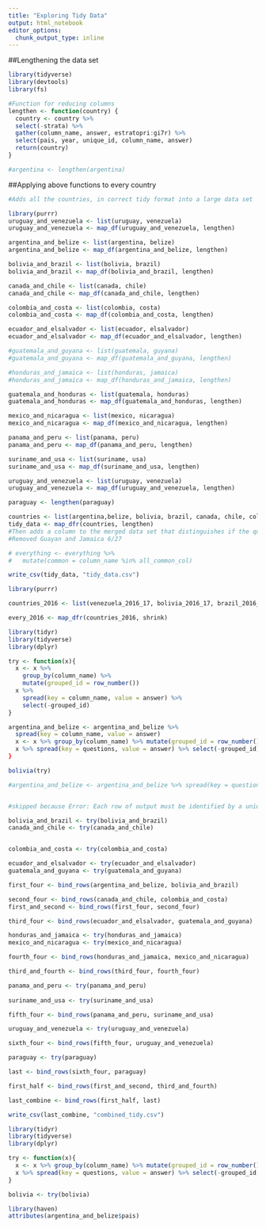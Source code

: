 ```yaml
---
title: "Exploring Tidy Data"
output: html_notebook
editor_options: 
  chunk_output_type: inline
---
```


##Lengthening the data set
```r
library(tidyverse)
library(devtools)
library(fs)

#Function for reducing columns
lengthen <- function(country) {
  country <- country %>%
  select(-strata) %>%
  gather(column_name, answer, estratopri:gi7r) %>%
  select(pais, year, unique_id, column_name, answer)
  return(country)
}

#argentina <- lengthen(argentina)
```

##Applying above functions to every country
```r
#Adds all the countries, in correct tidy format into a large data set

library(purrr)
uruguay_and_venezuela <- list(uruguay, venezuela)
uruguay_and_venezuela <- map_df(uruguay_and_venezuela, lengthen)

argentina_and_belize <- list(argentina, belize)
argentina_and_belize <- map_df(argentina_and_belize, lengthen)

bolivia_and_brazil <- list(bolivia, brazil)
bolivia_and_brazil <- map_df(bolivia_and_brazil, lengthen)

canada_and_chile <- list(canada, chile)
canada_and_chile <- map_df(canada_and_chile, lengthen)

colombia_and_costa <- list(colombia, costa)
colombia_and_costa <- map_df(colombia_and_costa, lengthen)

ecuador_and_elsalvador <- list(ecuador, elsalvador)
ecuador_and_elsalvador <- map_df(ecuador_and_elsalvador, lengthen)

#guatemala_and_guyana <- list(guatemala, guyana)
#guatemala_and_guyana <- map_df(guatemala_and_guyana, lengthen)

#honduras_and_jamaica <- list(honduras, jamaica)
#honduras_and_jamaica <- map_df(honduras_and_jamaica, lengthen)

guatemala_and_honduras <- list(guatemala, honduras)
guatemala_and_honduras <- map_df(guatemala_and_honduras, lengthen)

mexico_and_nicaragua <- list(mexico, nicaragua)
mexico_and_nicaragua <- map_df(mexico_and_nicaragua, lengthen)

panama_and_peru <- list(panama, peru)
panama_and_peru <- map_df(panama_and_peru, lengthen)

suriname_and_usa <- list(suriname, usa)
suriname_and_usa <- map_df(suriname_and_usa, lengthen)

uruguay_and_venezuela <- list(uruguay, venezuela)
uruguay_and_venezuela <- map_df(uruguay_and_venezuela, lengthen)

paraguay <- lengthen(paraguay)

countries <- list(argentina,belize, bolivia, brazil, canada, chile, colombia, costa, ecuador, elsalvador, guatemala, honduras, mexico, nicaragua, panama, peru, suriname, usa, uruguay, venezuela)
tidy_data <- map_dfr(countries, lengthen)
#Then adds a column to the merged data set that distinguishes if the question is universal or not
#Removed Guayan and Jamaica 6/27

# everything <- everything %>%
#   mutate(common = column_name %in% all_common_col)
```

```r
write_csv(tidy_data, "tidy_data.csv")
```


```r
library(purrr)

countries_2016 <- list(venezuela_2016_17, bolivia_2016_17, brazil_2016_17, canada_2016_17, chile_2016_17, colombia_2016_17,costa_2016_17, ecuador_2016_17, elsalvador_2016_17, guatemala_2016_17, guyana_2016_17, honduras_2016_17, jamaica_2016_17, mexico_2016_17, nicaragua_2016_17, panama_2016_17, paraguay_2016_17, peru_2016_17, usa_2016_17, uruguay_2016_17)

every_2016 <- map_dfr(countries_2016, shrink)
```

```r
library(tidyr)
library(tidyverse)
library(dplyr)

try <- function(x){
  x <- x %>% 
    group_by(column_name) %>%
    mutate(grouped_id = row_number())
  x %>%
    spread(key = column_name, value = answer) %>%
    select(-grouped_id)
}

argentina_and_belize <- argentina_and_belize %>%
  spread(key = column_name, value = answer)
  x <- x %>% group_by(column_name) %>% mutate(grouped_id = row_number())
  x %>% spread(key = questions, value = answer) %>% select(-grouped_id)
}

bolivia(try)

#argentina_and_belize <- argentina_and_belize %>% spread(key = questions, value = answer)


#skipped because Error: Each row of output must be identified by a unique combination of keys

bolivia_and_brazil <- try(bolivia_and_brazil)
canada_and_chile <- try(canada_and_chile)


colombia_and_costa <- try(colombia_and_costa)

ecuador_and_elsalvador <- try(ecuador_and_elsalvador)
guatemala_and_guyana <- try(guatemala_and_guyana)

first_four <- bind_rows(argentina_and_belize, bolivia_and_brazil)

second_four <- bind_rows(canada_and_chile, colombia_and_costa)
first_and_second <- bind_rows(first_four, second_four)

third_four <- bind_rows(ecuador_and_elsalvador, guatemala_and_guyana)

honduras_and_jamaica <- try(honduras_and_jamaica)
mexico_and_nicaragua <- try(mexico_and_nicaragua)

fourth_four <- bind_rows(honduras_and_jamaica, mexico_and_nicaragua)

third_and_fourth <- bind_rows(third_four, fourth_four)

panama_and_peru <- try(panama_and_peru)
 
suriname_and_usa <- try(suriname_and_usa)

fifth_four <- bind_rows(panama_and_peru, suriname_and_usa)

uruguay_and_venezuela <- try(uruguay_and_venezuela)

sixth_four <- bind_rows(fifth_four, uruguay_and_venezuela)

paraguay <- try(paraguay)

last <- bind_rows(sixth_four, paraguay)

first_half <- bind_rows(first_and_second, third_and_fourth)

last_combine <- bind_rows(first_half, last)

write_csv(last_combine, "combined_tidy.csv")
```

```r
library(tidyr)
library(tidyverse)
library(dplyr)

try <- function(x){
  x <- x %>% group_by(column_name) %>% mutate(grouped_id = row_number())
  x %>% spread(key = questions, value = answer) %>% select(-grouped_id, -column_name)
}

bolivia <- try(bolivia)
```




```r
library(haven)
attributes(argentina_and_belize$pais)
```
